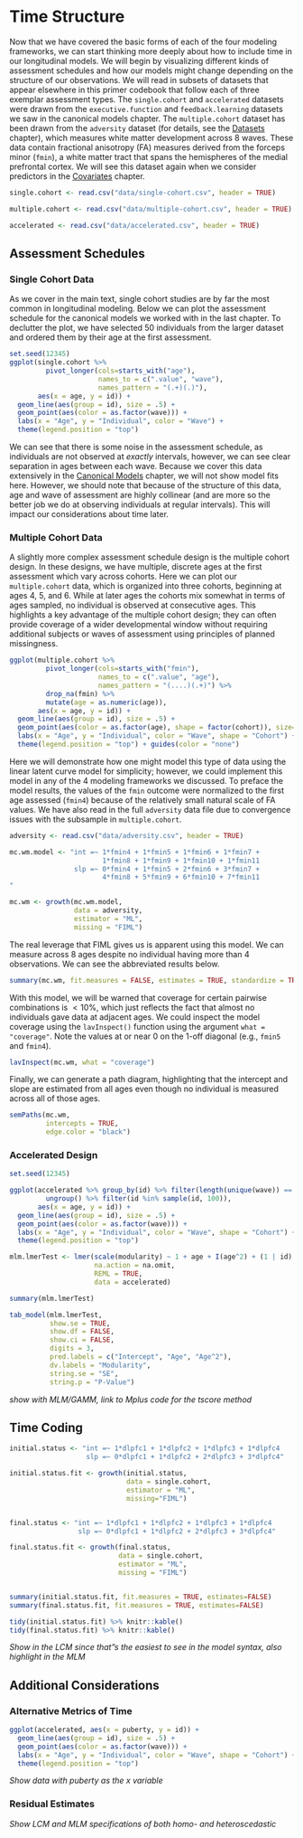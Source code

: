 # Time Structure {#time}

Now that we have covered the basic forms of each of the four modeling frameworks, we can start thinking more deeply about how to include time in our longitudinal models. We will begin by visualizing different kinds of assessment schedules and how our models might change depending on the structure of our observations. We will read in subsets of datasets that appear elsewhere in this primer codebook that follow each of three exemplar assessment types. The `single.cohort` and `accelerated` datasets were drawn from the `executive.function` and `feedback.learning` datasets we saw in the canonical models chapter. The `multiple.cohort` dataset has been drawn from the `adversity` dataset (for details, see the [Datasets](#datasets) chapter), which measures white matter development across 8 waves. These data contain fractional anisotropy (FA) measures derived from the forceps minor (`fmin`), a white matter tract that spans the hemispheres of the medial prefrontal cortex. We will see this dataset again when we consider predictors in the [Covariates](#covariates) chapter.

```r
single.cohort <- read.csv("data/single-cohort.csv", header = TRUE)

multiple.cohort <- read.csv("data/multiple-cohort.csv", header = TRUE)

accelerated <- read.csv("data/accelerated.csv", header = TRUE)
```

## Assessment Schedules

### Single Cohort Data

As we cover in the main text, single cohort studies are by far the most common in longitudinal modeling. Below we can plot the assessment schedule for the canonical models we worked with in the last chapter. To declutter the plot, we have selected 50 individuals from the larger dataset and ordered them by their age at the first assessment.

```r
set.seed(12345)
ggplot(single.cohort %>%
         pivot_longer(cols=starts_with("age"),
                      names_to = c(".value", "wave"), 
                      names_pattern = "(.+)(.)"),
       aes(x = age, y = id)) +
  geom_line(aes(group = id), size = .5) +
  geom_point(aes(color = as.factor(wave))) + 
  labs(x = "Age", y = "Individual", color = "Wave") + 
  theme(legend.position = "top")
```

We can see that there is some noise in the assessment schedule, as individuals are not observed at *exactly* intervals, however, we can see clear separation in ages between each wave. Because we cover this data extensively in the [Canonical Models](#canon) chapter, we will not show model fits here. However, we should note that because of the structure of this data, age and wave of assessment are highly collinear (and are more so the better job we do at observing individuals at regular intervals). This will impact our considerations about time later.

### Multiple Cohort Data 

A slightly more complex assessment schedule design is the multiple cohort design. In these designs, we have multiple, discrete ages at the first assessment which vary across cohorts. Here we can plot our `multiple.cohort` data, which is organized into three cohorts, beginning at ages $4$, $5$, and $6$. While at later ages the cohorts mix somewhat in terms of ages sampled, no individual is observed at consecutive ages. This highlights a key advantage of the multiple cohort design; they can often provide coverage of a wider developmental window without requiring additional subjects or waves of assessment using principles of planned missingness.

```r
ggplot(multiple.cohort %>% 
         pivot_longer(cols=starts_with("fmin"),
                      names_to = c(".value", "age"),
                      names_pattern = "(....)(.+)") %>%
         drop_na(fmin) %>% 
         mutate(age = as.numeric(age)), 
       aes(x = age, y = id)) +
  geom_line(aes(group = id), size = .5) +
  geom_point(aes(color = as.factor(age), shape = factor(cohort)), size=2) +
  labs(x = "Age", y = "Individual", color = "Wave", shape = "Cohort") +
  theme(legend.position = "top") + guides(color = "none")
```

Here we will demonstrate how one might model this type of data using the linear latent curve model for simplicity; however, we could implement this model in any of the 4 modeling frameworks we discussed. To preface the model results, the values of the `fmin` outcome were normalized to the first age assessed (`fmin4`) because of the relatively small natural scale of FA values. We have also read in the full `adversity` data file due to convergence issues with the subsample in `multiple.cohort`.

```r
adversity <- read.csv("data/adversity.csv", header = TRUE)
```

```r
mc.wm.model <- "int =~ 1*fmin4 + 1*fmin5 + 1*fmin6 + 1*fmin7 + 
                       1*fmin8 + 1*fmin9 + 1*fmin10 + 1*fmin11
                slp =~ 0*fmin4 + 1*fmin5 + 2*fmin6 + 3*fmin7 + 
                       4*fmin8 + 5*fmin9 + 6*fmin10 + 7*fmin11
"

mc.wm <- growth(mc.wm.model,
                data = adversity,
                estimator = "ML",
                missing = "FIML")
```

The real leverage that FIML gives us is apparent using this model. We can measure across $8$ ages despite no individual having more than $4$ observations. We can see the abbreviated results below.

```r
summary(mc.wm, fit.measures = FALSE, estimates = TRUE, standardize = TRUE, rsquare = FALSE)
```

With this model, we will be warned that coverage for certain pairwise combinations is $< 10\%$, which just reflects the fact that almost no individuals gave data at adjacent ages. We could inspect the model coverage using the `lavInspect()` function using the argument `what = "coverage"`. Note the values at or near $0$ on the 1-off diagonal (e.g., `fmin5` and `fmin4`).

```r
lavInspect(mc.wm, what = "coverage")
```

Finally, we can generate a path diagram, highlighting that the intercept and slope are estimated from all ages even though no individual is measured across all of those ages.

```r
semPaths(mc.wm, 
         intercepts = TRUE,
         edge.color = "black")
```

### Accelerated Design



```r
set.seed(12345)

ggplot(accelerated %>% group_by(id) %>% filter(length(unique(wave)) == 3) %>% 
         ungroup() %>% filter(id %in% sample(id, 100)), 
       aes(x = age, y = id)) +
  geom_line(aes(group = id), size = .5) +
  geom_point(aes(color = as.factor(wave))) + 
  labs(x = "Age", y = "Individual", color = "Wave", shape = "Cohort") + 
  theme(legend.position = "top")

mlm.lmerTest <- lmer(scale(modularity) ~ 1 + age + I(age^2) + (1 | id), 
                     na.action = na.omit,
                     REML = TRUE,
                     data = accelerated)

summary(mlm.lmerTest)

tab_model(mlm.lmerTest,
          show.se = TRUE,
          show.df = FALSE,
          show.ci = FALSE,
          digits = 3,
          pred.labels = c("Intercept", "Age", "Age^2"),
          dv.labels = "Modularity",
          string.se = "SE",
          string.p = "P-Value")
```
*show with MLM/GAMM, link to Mplus code for the tscore method*

## Time Coding
```r
initial.status <- "int =~ 1*dlpfc1 + 1*dlpfc2 + 1*dlpfc3 + 1*dlpfc4
                   slp =~ 0*dlpfc1 + 1*dlpfc2 + 2*dlpfc3 + 3*dlpfc4"

initial.status.fit <- growth(initial.status, 
                             data = single.cohort,
                             estimator = "ML",
                             missing="FIML")


final.status <- "int =~ 1*dlpfc1 + 1*dlpfc2 + 1*dlpfc3 + 1*dlpfc4
                 slp =~ 0*dlpfc1 + 1*dlpfc2 + 2*dlpfc3 + 3*dlpfc4"

final.status.fit <- growth(final.status, 
                           data = single.cohort,
                           estimator = "ML",
                           missing = "FIML")


summary(initial.status.fit, fit.measures = TRUE, estimates=FALSE)
summary(final.status.fit, fit.measures = TRUE, estimates=FALSE)

tidy(initial.status.fit) %>% knitr::kable()
tidy(final.status.fit) %>% knitr::kable()
```


*Show in the LCM since that"s the easiest to see in the model syntax, also highlight in the MLM*

## Additional Considerations

### Alternative Metrics of Time
```r
ggplot(accelerated, aes(x = puberty, y = id)) +
  geom_line(aes(group = id), size = .5) +
  geom_point(aes(color = as.factor(wave))) + 
  labs(x = "Age", y = "Individual", color = "Wave", shape = "Cohort") + 
  theme(legend.position = "top")
```
*Show data with puberty as the x variable*

### Residual Estimates
*Show LCM and MLM specifications of both homo- and heteroscedastic*
